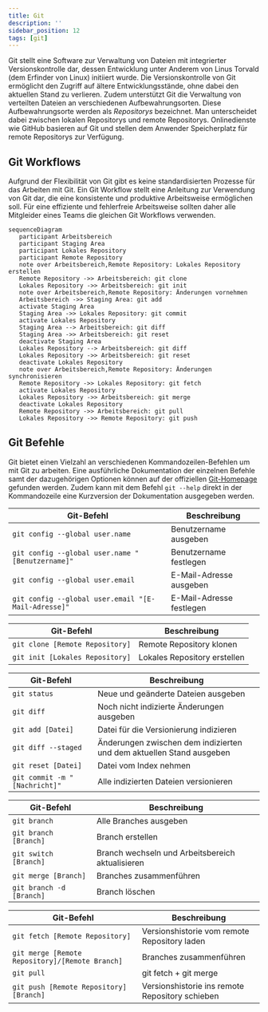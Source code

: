 ```yaml
---
title: Git
description: ''
sidebar_position: 12
tags: [git]
---
```



Git stellt eine Software zur Verwaltung von Dateien mit integrierter
Versionskontrolle dar, dessen Entwicklung unter Anderem von Linus Torvald (dem
Erfinder von Linux) initiiert wurde. Die Versionskontrolle von Git ermöglicht
den Zugriff auf ältere Entwicklungsstände, ohne dabei den aktuellen Stand zu
verlieren. Zudem unterstützt Git die Verwaltung von verteilten Dateien an
verschiedenen Aufbewahrungsorten. Diese Aufbewahrungsorte werden als
_Repositorys_ bezeichnet. Man unterscheidet dabei zwischen lokalen Repositorys
und remote Repositorys. Onlinedienste wie GitHub basieren auf Git und stellen
dem Anwender Speicherplatz für remote Repositorys zur Verfügung.

## Git Workflows

Aufgrund der Flexibilität von Git gibt es keine standardisierten Prozesse für
das Arbeiten mit Git. Ein Git Workflow stellt eine Anleitung zur Verwendung von
Git dar, die eine konsistente und produktive Arbeitsweise ermöglichen soll. Für
eine effiziente und fehlerfreie Arbeitsweise sollten daher alle Mitgleider eines
Teams die gleichen Git Workflows verwenden.

```mermaid
sequenceDiagram
   participant Arbeitsbereich
   participant Staging Area
   participant Lokales Repository
   participant Remote Repository
   note over Arbeitsbereich,Remote Repository: Lokales Repository erstellen
   Remote Repository ->> Arbeitsbereich: git clone
   Lokales Repository ->> Arbeitsbereich: git init
   note over Arbeitsbereich,Remote Repository: Änderungen vornehmen
   Arbeitsbereich ->> Staging Area: git add
   activate Staging Area
   Staging Area ->> Lokales Repository: git commit
   activate Lokales Repository
   Staging Area --> Arbeitsbereich: git diff
   Staging Area ->> Arbeitsbereich: git reset
   deactivate Staging Area
   Lokales Repository --> Arbeitsbereich: git diff
   Lokales Repository ->> Arbeitsbereich: git reset
   deactivate Lokales Repository
   note over Arbeitsbereich,Remote Repository: Änderungen synchronisieren
   Remote Repository ->> Lokales Repository: git fetch
   activate Lokales Repository
   Lokales Repository ->> Arbeitsbereich: git merge
   deactivate Lokales Repository
   Remote Repository ->> Arbeitsbereich: git pull
   Lokales Repository ->> Remote Repository: git push
```

## Git Befehle

Git bietet einen Vielzahl an verschiedenen Kommandozeilen-Befehlen um mit Git zu
arbeiten. Eine ausführliche Dokumentation der einzelnen Befehle samt der
dazugehörigen Optionen können auf der offiziellen
[Git-Homepage](https://git-scm.com/docs) gefunden werden. Zudem kann mit dem
Befehl `git --help` direkt in der Kommandozeile eine Kurzversion der
Dokumentation ausgegeben werden.

<Tabs>
  <TabItem value="a" label="Git einrichten" default>

| Git-Befehl                                          | Beschreibung             |
| --------------------------------------------------- | ------------------------ |
| `git config --global user.name`                     | Benutzername ausgeben    |
| `git config --global user.name "[Benutzername]"`    | Benutzername festlegen   |
| `git config --global user.email`                    | E-Mail-Adresse ausgeben  |
| `git config --global user.email "[E-Mail-Adresse]"` | E-Mail-Adresse festlegen |

  </TabItem>
  <TabItem value="b" label="Lokales Repository erstellen">

| Git-Befehl                      | Beschreibung                 |
| ------------------------------- | ---------------------------- |
| `git clone [Remote Repository]` | Remote Repository klonen     |
| `git init [Lokales Repository]` | Lokales Repository erstellen |

  </TabItem>
  <TabItem value="c" label="Änderungen versionieren">

| Git-Befehl                    | Beschreibung                                                         |
| ----------------------------- | -------------------------------------------------------------------- |
| `git status`                  | Neue und geänderte Dateien ausgeben                                  |
| `git diff`                    | Noch nicht indizierte Änderungen ausgeben                            |
| `git add [Datei]`             | Datei für die Versionierung indizieren                               |
| `git diff --staged`           | Änderungen zwischen dem indizierten und dem aktuellen Stand ausgeben |
| `git reset [Datei]`           | Datei vom Index nehmen                                               |
| `git commit -m "[Nachricht]"` | Alle indizierten Dateien versionieren                                |

  </TabItem>
  <TabItem value="d" label="Änderungen gruppieren">

| Git-Befehl               | Beschreibung                                     |
| ------------------------ | ------------------------------------------------ |
| `git branch`             | Alle Branches ausgeben                           |
| `git branch [Branch]`    | Branch erstellen                                 |
| `git switch [Branch]`    | Branch wechseln und Arbeitsbereich aktualisieren |
| `git merge [Branch]`     | Branches zusammenführen                          |
| `git branch -d [Branch]` | Branch löschen                                   |

  </TabItem>
  <TabItem value="e" label="Änderungen synchronisieren">

| Git-Befehl                                      | Beschreibung                                    |
| ----------------------------------------------- | ----------------------------------------------- |
| `git fetch [Remote Repository]`                 | Versionshistorie vom remote Repository laden    |
| `git merge [Remote Repository]/[Remote Branch]` | Branches zusammenführen                         |
| `git pull`                                      | git fetch + git merge                           |
| `git push [Remote Repository] [Branch]`         | Versionshistorie ins remote Repository schieben |

  </TabItem>
</Tabs>
